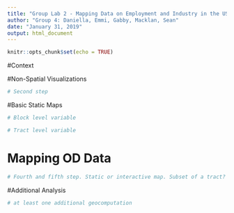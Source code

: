 ---
title: "Group Lab 2 - Mapping Data on Employment and Industry in the US"
author: "Group 4: Daniella, Emmi, Gabby, Macklan, Sean"
date: "January 31, 2019"
output: html_document
---

```{r setup, include=FALSE}
knitr::opts_chunk$set(echo = TRUE)
```

#Context

<!-- EMMI: Discussion about errors in census data-->
<!-- Why our area is of particular interest-->
<!--Need to describe main findings when we're done with everything else.-->

#Non-Spatial Visualizations

```{r, include = FALSE}
# Second step
```

#Basic Static Maps

```{r, include = FALSE}
# Block level variable
```

```{r, include = FALSE}
# Tract level variable
```

# Mapping OD Data

```{r, include = FALSE}
# Fourth and fifth step. Static or interactive map. Subset of a tract? Two layers
```

#Additional Analysis
```{r, include = FALSE}
# at least one additional geocomputation
```

